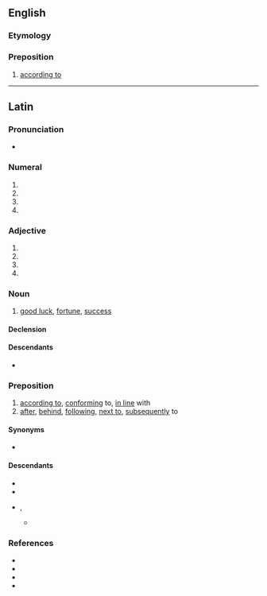 ==English==

===Etymology===
{{bor|en|la|secundum}}

===Preposition===
{{en-prep}}

# {{lb|en|formal}} [[according to]]

----

==Latin==

===Pronunciation===
* {{la-IPA|secundum}}

===Numeral===
{{la-num-form|secundum}}

# {{inflection of|la|secundus||acc|m|s}}
# {{inflection of|la|secundus||nom|n|s}}
# {{inflection of|la|secundus||acc|n|s}}
# {{inflection of|la|secundus||voc|n|s}}

===Adjective===
{{la-adj-form|secundum}}

# {{inflection of|la|secundus||acc|m|s}}
# {{inflection of|la|secundus||nom|n|s}}
# {{inflection of|la|secundus||acc|n|s}}
# {{inflection of|la|secundus||voc|n|s}}

===Noun===
{{la-noun|secundum<2>}}

# [[good luck]], [[fortune]], [[success]]

====Declension====
{{la-ndecl|secundum<2>}}

====Descendants====
* {{desc|it|secondo}}

===Preposition===
{{la-prep|accusative}}

# [[according to]], [[conforming]] to, [[in line]] with
# [[after]], [[behind]], [[following]], [[next to]], [[subsequently]] to

====Synonyms====
* {{sense|according to, in accordance with}} {{l|la|ūsque ad}} {{qualifier|Medieval}}

====Descendants====
* {{desc|it|secondo}}
* {{desc|pt|segundo}}
* {{desc|osp|segund}}, {{l|osp|según}}
** {{desc|es|según}}

===References===
* {{R:L&S}}
* {{R:Elementary Lewis}}
* {{R:Gaffiot}}
* {{R:M&A}}
